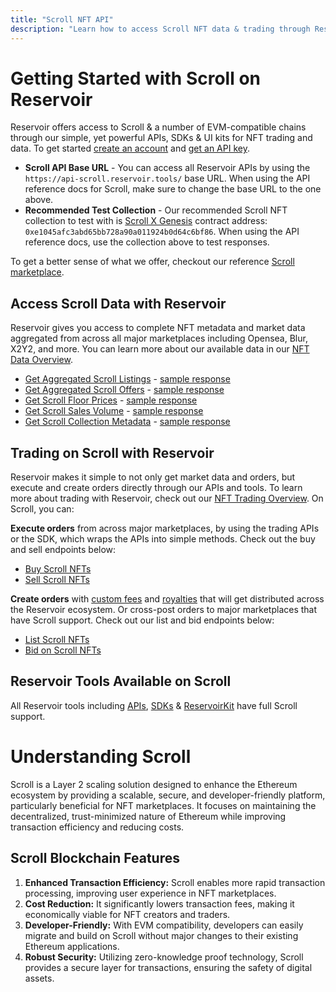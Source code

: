 ```yaml
---
title: "Scroll NFT API"
description: "Learn how to access Scroll NFT data & trading through Reservoir's developer tools"
---
```


# Getting Started with Scroll on Reservoir

Reservoir offers access to Scroll & a number of EVM-compatible chains through our simple, yet powerful APIs, SDKs & UI kits for NFT trading and data. To get started [create an account](https://dashboard.reservoir.tools/) and [get an API key](/reference/dashboard-sign-up).

* **Scroll API Base URL** - You can access all Reservoir APIs by using the `https://api-scroll.reservoir.tools/` base URL. When using the API reference docs for Scroll, make sure to change the base URL to the one above.
* **Recommended Test Collection** - Our recommended Scroll NFT collection to test with is [Scroll X Genesis](https://explorer.reservoir.tools/scroll/collection/0xe1045afc3abd65bb728a90a011924b0d64c6bf86) contract address: `0xe1045afc3abd65bb728a90a011924b0d64c6bf86`. When using the API reference docs, use the collection above to test responses.

To get a better sense of what we offer, checkout our reference [Scroll marketplace](https://explorer.reservoir.tools/Scroll).

## Access Scroll Data with Reservoir

Reservoir gives you access to complete NFT metadata and market data aggregated from across all major marketplaces including Opensea, Blur, X2Y2, and more. You can learn more about our available data in our [NFT Data Overview](/reference/nft-data-overview).

* [Get Aggregated Scroll Listings](/reference/getordersasksv5) - [sample response](https://api-scroll.reservoir.tools/orders/asks/v5?contracts=0xe1045afc3abd65bb728a90a011924b0d64c6bf86)
* [Get Aggregated Scroll Offers](/reference/getordersbidsv6) - [sample response](https://api-scroll.reservoir.tools/orders/bids/v6)
* [Get Scroll Floor Prices](/reference/getcollectionsv7) - [sample response](https://api-scroll.reservoir.tools/collections/v7?contract=0xe1045afc3abd65bb728a90a011924b0d64c6bf86)
* [Get Scroll Sales Volume](/reference/getcollectionsdailyvolumesv1) - [sample response](https://api-scroll.reservoir.tools/collections/daily-volumes/v1?id=0xe1045afc3abd65bb728a90a011924b0d64c6bf86)
* [Get Scroll Collection Metadata](/reference/gettokensv6) - [sample response](https://api-scroll.reservoir.tools/tokens/v6?collection=0xe1045afc3abd65bb728a90a011924b0d64c6bf86)

## Trading on Scroll with Reservoir

Reservoir makes it simple to not only get market data and orders, but execute and create orders directly through our APIs and tools. To learn more about trading with Reservoir, check out our [NFT Trading Overview](/reference/creating-and-filling-orders). On Scroll, you can:

**Execute orders** from across major marketplaces, by using the trading APIs or the SDK, which wraps the APIs into simple methods. Check out the buy and sell endpoints below:

* [Buy Scroll NFTs](/reference/postexecutebuyv7)
* [Sell Scroll NFTs](/reference/postexecutesellv7)

**Create orders** with [custom fees](/docs/custom-fees) and [royalties](/docs/royalties) that will get distributed across the Reservoir ecosystem. Or cross-post orders to major marketplaces that have Scroll support. Check out our list and bid endpoints below:

* [List Scroll NFTs](/reference/postexecutelistv5)
* [Bid on Scroll NFTs](/reference/postexecutebidv5)

## Reservoir Tools Available on Scroll

All Reservoir tools including [APIs](/reference/overview), [SDKs](/reference/reservoir-sdk-jstsnode) & [ReservoirKit](/reference/reservoirkit) have full Scroll support.

# Understanding Scroll

Scroll is a Layer 2 scaling solution designed to enhance the Ethereum ecosystem by providing a scalable, secure, and developer-friendly platform, particularly beneficial for NFT marketplaces. It focuses on maintaining the decentralized, trust-minimized nature of Ethereum while improving transaction efficiency and reducing costs.

## Scroll Blockchain Features

1. **Enhanced Transaction Efficiency:** Scroll enables more rapid transaction processing, improving user experience in NFT marketplaces.
2. **Cost Reduction:** It significantly lowers transaction fees, making it economically viable for NFT creators and traders.
3. **Developer-Friendly:** With EVM compatibility, developers can easily migrate and build on Scroll without major changes to their existing Ethereum applications.
4. **Robust Security:** Utilizing zero-knowledge proof technology, Scroll provides a secure layer for transactions, ensuring the safety of digital assets.
